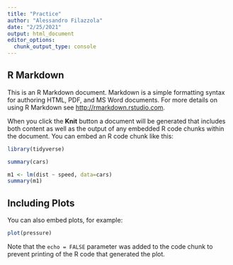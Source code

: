 ```yaml
---
title: "Practice"
author: "Alessandro Filazzola"
date: "2/25/2021"
output: html_document
editor_options: 
  chunk_output_type: console
---
```



## R Markdown

This is an R Markdown document. Markdown is a simple formatting syntax for authoring HTML, PDF, and MS Word documents. For more details on using R Markdown see <http://rmarkdown.rstudio.com>.

When you click the **Knit** button a document will be generated that includes both content as well as the output of any embedded R code chunks within the document. You can embed an R code chunk like this:

```r
library(tidyverse)

```



```r
summary(cars)

m1 <- lm(dist ~ speed, data=cars)
summary(m1)
```

## Including Plots

You can also embed plots, for example:

```r
plot(pressure)
```

Note that the `echo = FALSE` parameter was added to the code chunk to prevent printing of the R code that generated the plot.
